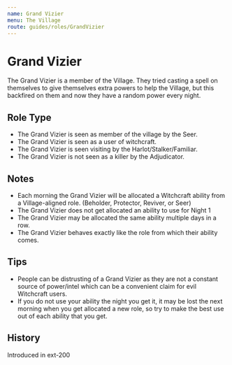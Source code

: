 ```yaml
---
name: Grand Vizier
menu: The Village
route: guides/roles/GrandVizier
---
```



# Grand Vizier

The Grand Vizier is a member of the Village. They tried casting a spell on themselves to give themselves extra powers to help the Village, but this backfired on them and now they have a random power every night.

## Role Type

- The Grand Vizier is seen as member of the village by the Seer.
- The Grand Vizier is seen as a user of witchcraft.
- The Grand Vizier is seen visiting by the Harlot/Stalker/Familiar.
- The Grand Vizier is not seen as a killer by the Adjudicator.

## Notes

- Each morning the Grand Vizier will be allocated a Witchcraft ability from a Village-aligned role. (Beholder, Protector, Reviver, or Seer)
- The Grand Vizier does not get allocated an ability to use for Night 1
- The Grand Vizier may be allocated the same ability multiple days in a row.
- The Grand Vizier behaves exactly like the role from which their ability comes.

## Tips

- People can be distrusting of a Grand Vizier as they are not a constant source of power/intel which can be a convenient claim for evil Witchcraft users.
- If you do not use your ability the night you get it, it may be lost the next morning when you get allocated a new role, so try to make the best use out of each ability that you get.

## History

<Timeline lineColor="white">
  <Event interval="2018-01-01">Introduced in ext-200</Event>
</Timeline>
